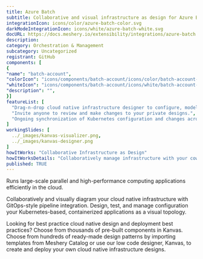 ```yaml
---
title: Azure Batch
subtitle: Collaborative and visual infrastructure as design for Azure Batch
integrationIcon: icons/color/azure-batch-color.svg
darkModeIntegrationIcon: icons/white/azure-batch-white.svg
docURL: https://docs.meshery.io/extensibility/integrations/azure-batch
description: 
category: Orchestration & Management
subcategory: Uncategorized
registrant: GitHub
components: [
{
"name": "batch-account",
"colorIcon": "icons/components/batch-account/icons/color/batch-account-color.svg",
"whiteIcon": "icons/components/batch-account/icons/white/batch-account-white.svg",
"description": "",
}]
featureList: [
  "Drag-n-drop cloud native infrastructure designer to configure, model, and deploy your workloads.",
  "Invite anyone to review and make changes to your private designs.",
  "Ongoing synchronization of Kubernetes configuration and changes across any number of clusters."
]
workingSlides: [
  ../_images/kanvas-visualizer.png,
  ../_images/kanvas-designer.png
]
howItWorks: "Collaborative Infrastructure as Design"
howItWorksDetails: "Collaboratively manage infrastructure with your coworkers synchronously sharing the same designs."
published: TRUE
---
```

<p>
Runs large-scale parallel and high-performance computing applications efficiently in the cloud.
</p>
<p>
    Collaboratively and visually diagram your cloud native infrastructure with GitOps-style pipeline integration. Design, test, and manage configuration your Kubernetes-based, containerized applications as a visual topology.
</p>
<p>
    Looking for best practice cloud native design and deployment best practices? Choose from thousands of pre-built components in Kanvas. Choose from hundreds of ready-made design patterns by importing templates from Meshery Catalog or use our low code designer, Kanvas, to create and deploy your own cloud native infrastructure designs.
</p>
